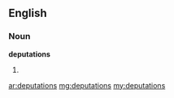 ==English==

===Noun===
'''deputations'''

# {{plural of|[[deputation]]}}

[[ar:deputations]]
[[mg:deputations]]
[[my:deputations]]